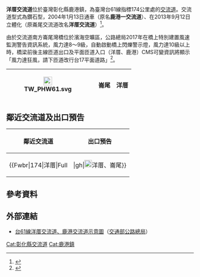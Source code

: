 {{Infobox Taiwan Highway IC
| name = 洋厝交流道
| name_en = Yangcuo Interchange
| rd_type = EX
| rd_number = 61
| exit = 174
| exit_name = 洋厝
| othername = 鹿港一交流道（舊稱）<br>崙尾交流道
| location = [[臺灣|臺灣]][[彰化縣|彰化縣]][[鹿港鎮|鹿港鎮]]下山寮（近洋厝）
| connect = 濱海路（彰濱四號聯絡道）
| goto = 鹿港鎮洋厝、崙尾
| class = 鑽石型
| time = 2004年1月13日（平交路口）<br>2013年9月12日（立體化）
| other = 
 {{Maplink
 | coord = {{Coord|24.0988|N|120.4334|E}}
 | frame = yes
 | plain = yes
 | zoom = 10
 | type = point
 | type2 = shape
 }}
}}
'''洋厝交流道'''位於臺灣彰化縣鹿港鎮，為臺灣台61線指標174公里處的[[交流道|交流道]]。交流道型式為鑽石型，2004年1月13日通車（原名'''鹿港一交流道'''）、在2013年9月12日立體化（原崙尾交流道改名'''洋厝交流道'''）<ref>{{cite web | url = http://news.ltn.com.tw/news/local/paper/713387 | title = 〈中部〉高架道通樂 走西濱公路更快速 | accessdate = 2013-09-13 | archive-date = 2019-06-11 | archive-url = https://web.archive.org/web/20190611063355/https://news.ltn.com.tw/news/local/paper/713387 | dead-url = no }}</ref>。

由於交流道南方崙尾灣橋位於濱海空曠區，公路總局2017年在橋上特別建置風速監測警告資訊系統，風力達8～9級，自動啟動橋上閃爍警示燈，風力達10級以上時，橋梁前後主線匝道出口及平面匝道入口（洋厝、鹿港）CMS可變資訊將顯示「風力達狂風，請下匝道改行台17平面道路」<ref>{{cite web | url = https://www.thb.gov.tw/sites/ch/modules/news/news_details?node=eeb33aa6-58a1-4d5d-b6aa-28dd4d5270b0&id=8c56ec96-7288-4fe5-bc24-9c9941bfd9ca | title = 彰化台61線西濱快速公路高架橋梁建置即時風力警示保障行車安全 | author = 中華民國交通部公路總局 | accessdate = 2018-06-11 | archive-date = 2019-06-05 | archive-url = https://web.archive.org/web/20190605103223/https://www.thb.gov.tw/sites/ch/modules/news/news_details?node=eeb33aa6-58a1-4d5d-b6aa-28dd4d5270b0&id=8c56ec96-7288-4fe5-bc24-9c9941bfd9ca | dead-url = no }}</ref>。
{|class="wikitable" style="text-align:center"
! [[File:TW_PHW61.svg|23px]]
| {{Taiwan Highway IC|174|洋厝}}
| '''崙尾　洋厝'''
|}

== 鄰近交流道及出口預告 ==
{|class="toccolours" border="1" cellpadding="4" style="margin:0 auto; border-collapse:collapse; text-align:center; white-space:nowrap"
! 鄰近交流道 !! 出口預告
|-
|
{{Start expwy box|[[台灣省道快速公路|台灣省道快速公路]]}}
{{S-expwy IC|[[線西交流道|線西交流道]]|往　[[伸港交流道|伸港交流道]]}}
{{S-line|{{Jct|country=TWN|PH|61}}|174k|#9B0D15}}
{{S-expwy IC|[[鹿港交流道|鹿港交流道]]|往　[[福興交流道|福興交流道]]}}
{{Illus}}
{{Fwu|eh|[[伸港鄉|伸港]]}}
{{Fwi|Full|169|線西}}
{{Fwh|ehst}}
{{Fwm|TW PHW61}}
{{Fwh|ehst}}
{{Fwbr|174|洋厝|Full|||gh|[[File:TW_PHW17.svg|20px]]洋厝、崙尾}}
{{Fwh|ehst}}
{{Fwm|TW PHW61}}
{{Fwh|ehst}}
{{Fwi|Full|177|鹿港}}
{{Fwd|eh|[[芳苑鄉|芳苑]]}}
{{Fwed}}
| style="text-align:right; font-size:15px" | {{Taiwan Highway IC|174|洋厝}}
{|style="background-color:#007F00; text-align:center; color:#FFF; font-weight:bold"
| colspan="2" | <div style="margin:39px"></div>
|-
| style="width:90px; border-right:2px solid white; line-height:24px; font-size:24px; word-spacing:12px" | 崙 尾<div style="font-size:15px">Lunwei</div>
| style="width:90px; line-height:24px; font-size:24px; word-spacing:12px" | 洋 厝<div style="font-size:15px">Yangcuo</div>
|-
| colspan="2" style="line-height:18px; font-size:18px; word-spacing:30px" | 右 線<div style="font-size:12px; word-spacing:18px">RIGHT LANE</div>
|}
|}

== 參考資料 ==
{{Reflist}}

== 外部連結 ==
* [https://www.thb.gov.tw/resource/upload/Expressway/d1d3578c-e2eb-4f54-a706-f403065c7c20.jpg 台61線洋厝交流道、鹿港交流道示意圖]（[[交通部公路總局|交通部公路總局]]）

{{台61線}}

[[Cat:彰化縣交流道|Cat:彰化縣交流道]]
[[Cat:鹿港鎮|Cat:鹿港鎮]]